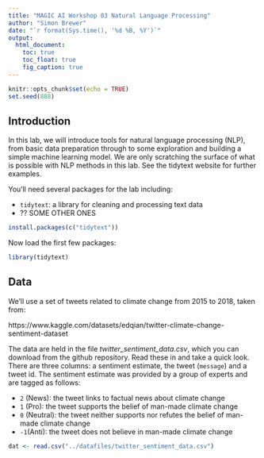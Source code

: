 ```yaml
---
title: "MAGIC AI Workshop 03 Natural Language Processing"
author: "Simon Brewer"
date: "`r format(Sys.time(), '%d %B, %Y')`"
output:
  html_document:
    toc: true
    toc_float: true
    fig_caption: true
---
```


```r
knitr::opts_chunk$set(echo = TRUE)
set.seed(888)
```

## Introduction

In this lab, we will introduce tools for natural language processing (NLP), from basic data preparation through to some exploration and building a simple machine learning model. We are only scratching the surface of what is possible with NLP methods in this lab. See the tidytext website for further examples. 

You'll need several packages for the lab including:

- `tidytext`: a library for cleaning and processing text data
- ?? SOME OTHER ONES

```r
install.packages(c("tidytext"))
```

Now load the first few packages:

```r
library(tidytext)
```

## Data

We'll use a set of tweets related to climate change from 2015 to 2018, taken from:

https://www.kaggle.com/datasets/edqian/twitter-climate-change-sentiment-dataset

The data are held in the file *twitter_sentiment_data.csv*, which you can download from the github repository. Read these in and take a quick look. There are three columns: a sentiment estimate, the tweet (`message`) and a tweet id. The sentiment estimate was provided by a group of experts and are tagged as follows:

- `2` (News): the tweet links to factual news about climate change
- `1` (Pro): the tweet supports the belief of man-made climate change
- `0` (Neutral): the tweet neither supports nor refutes the belief of man-made climate change
- `-1`(Anti): the tweet does not believe in man-made climate change

```r
dat <- read.csv("../datafiles/twitter_sentiment_data.csv")
```

